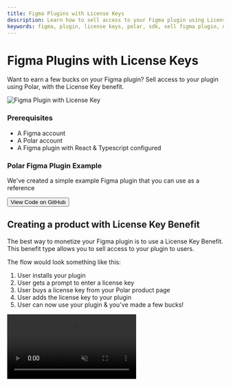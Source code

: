 ```yaml
---
title: Figma Plugins with License Keys
description: Learn how to sell access to your Figma plugin using License Keys & the Polar SDK
keywords: figma, plugin, license keys, polar, sdk, sell figma plugin, monetize figma plugin, example, tutorial, guide
---
```



# Figma Plugins with License Keys

Want to earn a few bucks on your Figma plugin? Sell access to your plugin using Polar, with the License Key benefit.

![Figma Plugin with License Key](./polar-figma.jpg)

### Prerequisites

- A Figma account
- A Polar account
- A Figma plugin with React & Typescript configured

<ShadowBox className="mt-12">
  <GitHubIcon width={40} />
  <h3>Polar Figma Plugin Example</h3>
  <p>
    We've created a simple example Figma plugin that you can use as a reference
  </p>
  <a href="https://github.com/polarsource/polar-figma" target="_blank">
    <Button>View Code on GitHub</Button>
  </a>
</ShadowBox>

## Creating a product with License Key Benefit

The best way to monetize your Figma plugin is to use a License Key Benefit. This benefit type allows you to sell access to your plugin to users.

The flow would look something like this:

1. User installs your plugin
2. User gets a prompt to enter a license key
3. User buys a license key from your Polar product page
4. User adds the license key to your plugin
5. User can now use your plugin & you've made a few bucks!

<video src="/assets/plugin.mp4" muted autoPlay loop />

### Creating a product

Head over to your Polar dashboard and click on **Products** in the sidebar. Then click on **New Product**. Fill in the details for your product.

### Adding the License Key Benefit

Once you've entered product details and pricing information, you'll see a section for **Benefits**. Expand the License Key tab & press **Create New**.

This will expand the License Key modal, where you can configure the license key settings. Configure how the license key should be used in your plugin.

Perfect! You've now created a product, which grants an associated license key to the customer.

If you need help configuring the license key settings, you can read more about it in the [License Key Settings Guide](/docs/benefits/license-keys).

### Configuring the Figma Plugin Manifest

In order to communicate with the Polar API, you'll need to configure the Figma plugin manifest & add the polar domain to the allowed domains list.

```json
{
  "name": "...",
  "id": "...",
  "api": "1.0.0",
  "main": "code.js",
  "capabilities": [],
  "enableProposedApi": false,
  "documentAccess": "dynamic-page",
  "editorType": ["figma"],
  "ui": "ui.html",
  "networkAccess": {
    "allowedDomains": ["https://*.polar.sh"],
    "reasoning": "This plugin needs to access the Polar API to validate license keys."
  }
}
```

## Installing the Polar SDK

Go to your Figma plugin code and install the Polar SDK.

```bash
npm install @polar-sh/sdk
```

### Configuring the Polar SDK Client

You instantiate the Polar SDK client by creating a new instance of the `Polar` class. You do not need to provide a personal access token to validate license keys.

```typescript
// src/main/polar.ts
import { Polar } from '@polar-sh/sdk'

export const polar = new Polar()
```

## UI

![Plugin UI](./ui.png)

Go ahead and add an input field to your Figma plugin UI where users can enter their license key.

This example uses TailwindCSS for styling and React hooks for state management.

```tsx
// src/ui/components/LicenseKeyInput.tsx
import type { Polar } from '@polar-sh/sdk'
import type {
  LicenseKeyActivationRead,
  ValidatedLicenseKey,
} from '@polar-sh/sdk/models/components'
import React, { useState, useCallback } from 'react'
import { twMerge } from 'tailwind-merge'
import { polar } from '../polar'

export interface LicenseKeyInputProps {
  organizationId: string
  needsActivation?: boolean
  onValidation?: (validation: ValidatedLicenseKey) => void
  onActivation?: (activation: LicenseKeyActivationRead) => void
}

export const LicenseKeyInput = ({
  organizationId,
  needsActivation,
  onActivation,
  onValidation,
}: LicenseKeyInputProps) => {
  const [licenseKey, setLicenseKey] = useState('')
  const [error, setError] = useState<string | null>(null)
  const [loading, setLoading] = useState(false)

  const handleError = useCallback((error: string) => {
    setError(error)
  }, [])

  const handleActivation = useCallback(async () => {
    setError(null)
    setLoading(true)
    try {
      const activation = await polar.users.licenseKeys.activate({
        key: licenseKey,
        organizationId: organizationId,
        label: 'Figma Plugin',
      })

      onActivation?.(activation)
    } catch (error) {
      if (error instanceof Error) {
        handleError(error.message)
      }
    } finally {
      setLoading(false)
    }
  }, [licenseKey, organizationId, onActivation, handleError])

  const handleValidation = useCallback(async () => {
    setError(null)
    setLoading(true)
    try {
      const validation = await polar.users.licenseKeys.validate({
        key: licenseKey,
        organizationId: organizationId,
      })

      onValidation?.(validation)
    } catch (error) {
      if (error instanceof Error) {
        handleError(error.message)
      }
    } finally {
      setLoading(false)
    }
  }, [onValidation, licenseKey, organizationId, handleError])

  return (
    <div className="flex w-full flex-col gap-y-4">
      <input
        className="w-full rounded-xl bg-gray-100 px-4 py-2"
        placeholder="License Key"
        value={licenseKey}
        onChange={(e) => setLicenseKey(e.target.value)}
      />
      {error && (
        <div className="flex rounded-lg bg-red-50 px-4 py-2">
          <p className="text-xs text-red-500">License key is invalid</p>
        </div>
      )}
      <button
        className={twMerge(
          'rounded-xl px-4 py-2 text-white',
          loading ? 'bg-gray-300' : 'bg-blue-500',
        )}
        onClick={needsActivation ? handleActivation : handleValidation}
        type="button"
        disabled={loading}
      >
        {loading ? 'Validating...' : 'Validate'}
      </button>
    </div>
  )
}
```

### Activate License Key

In case you've setup license keys to have a maximum amount of activation
instances, e.g associated Figma Accounts. You'll then need to create an activation
instance prior to validating license keys.

This is why we've added the `needsActivation` prop to the `LicenseKeyInput` component.

**No activation limit?** You can pass `false` to the `needsActivation` prop.

Acticating a license key will automatically validate it, so it doesn't need to be validated separately.

### Authenticated and Unauthenticated UI

Let's create two different UI components, one for when the user has a validated License Key and is considered `Authenticated`, and one for when the user is not.

```tsx
// src/ui/components/Authenticated.tsx
import * as React from 'react'

// This is where you can add what you want the authenticated user to see
export const Authenticated = () => {
  return (
    <div className="flex h-full w-full flex-col items-center">
      <h1 className="text-lg font-medium">Thanks for supporting this plugin</h1>
    </div>
  )
}
```

```tsx
// src/ui/components/Unauthenticated.tsx
import type {
  LicenseKeyActivationRead,
  ValidatedLicenseKey,
} from '@polar-sh/sdk/models/components'
import { polar } from '../polar'
import { LicenseKeyInput } from './LicenseKeyInput'

export interface UnauthenticatedProps {
  organizationId: string
  onValidation: (
    validation: ValidatedLicenseKey | LicenseKeyActivationRead,
  ) => void
}

export const Unauthenticated = ({
  organizationId,
  onValidation,
}: UnauthenticatedProps) => {
  return (
    <div className="flex h-full flex-col items-center justify-center gap-y-16">
      <div className="flex flex-col items-center gap-y-2">
        <h3 className="text-lg font-medium">Polar License Key Example</h3>
        <p className="text-sm text-gray-500">
          Enter your license key to continue
        </p>
      </div>
      <LicenseKeyInput
        organizationId={organizationId}
        onValidation={onValidation}
        onActivation={onValidation}
        // Set to true if your configured Polar License Key has a limit of activations
        needsActivation={false}
      />
    </div>
  )
}
```

## Gatekeeping the UI

In order to gatekeep the UI, between the authenticated and unauthenticated UI, we need some logic to check if the user has a valid license key.

We can create an entry point in a file called `main.tsx` for this example.

```tsx
// src/ui/main.tsx
import React, { useState } from 'react'
import type {
  LicenseKeyActivationRead,
  ValidatedLicenseKey,
} from '@polar-sh/sdk/models/components'
import { Authenticated } from './components/Authenticated'
import { Unauthenticated } from './components/Unauthenticated'
import { createRoot } from 'react-dom/client'
import './input.css'

// Replace this with your actual organization ID
// It can be found in your Polar Organization Settings page
const ORGANIZATION_ID = '<YOUR_ORGANIZATION_ID>'

function Plugin() {
  const [validation, setValidation] = useState<
    ValidatedLicenseKey | LicenseKeyActivationRead
  >()

  return (
    <div className="flex h-full w-full flex-col bg-white p-8">
      {validation ? (
        <Authenticated />
      ) : (
        <Unauthenticated
          organizationId={ORGANIZATION_ID}
          onValidation={setValidation}
        />
      )}
    </div>
  )
}

const container =
  document.getElementById('root') ?? document.createElement('div')
const root = createRoot(container)
root.render(<Plugin />)
```

## Persisting License keys

We recommend persisting the license key in the Figma's client storage. This way, the user doesn't have to re-enter the license key on every Figma session. This can be done in the "plugin"-code, which runs sandboxed and has access to the Figma API.

The Figma API has a `clientStorage` API, which allows you to persist data in the Figma client. This data is unique to the Figma client, and isn't shared between different Figma clients. This is useful if you want to sell license keys that has a limit of activations per user. The user will then only be able to activate the license key once per Figma client.

### Communicating with the Figma Plugin from the UI

As mentioned earlier, the Figma plugin code runs in a sandboxed environment and has access to the Figma API. This means that you need to communicate with the Figma plugin via the postMessage API to access the clientStorage API from the UI.

Let's implement a simple example where the UI code posts a message to the plugin code to save the license key to the clientStorage API.

```typescript
// src/main/main.ts
figma.showUI(__html__, { themeColors: true, height: 480, width: 360 })

interface GetLicenseKey {
  type: 'getLicenseKey'
  data: null
}

interface SetLicenseKey {
  type: 'setLicenseKey'
  data: string
}

figma.ui.onmessage = async (message: GetLicenseKey | SetLicenseKey) => {
  switch (message.type) {
    case 'getLicenseKey':
      const licenseKey = await figma.clientStorage.getAsync('license_key')

      figma.ui.postMessage({
        type: 'getLicenseKey',
        data: licenseKey,
      })
      break
    case 'setLicenseKey':
      await figma.clientStorage.setAsync('license_key', message.data)

      figma.ui.postMessage({
        type: 'setLicenseKey',
        data: message.data,
      })
      break
  }
}
```

Now, let's update the UI code to listen for messages from the plugin code and persist the license key in the clientStorage API.

```tsx
// src/ui/main.tsx
import { polar } from './polar'
import React, { useCallback, useEffect, useState } from 'react'
import type {
  LicenseKeyActivationRead,
  ValidatedLicenseKey,
} from '@polar-sh/sdk/models/components'
import { Authenticated } from './components/Authenticated'
import { Unauthenticated } from './components/Unauthenticated'
import { createRoot } from 'react-dom/client'
import './input.css'

// Replace this with your actual organization ID
// It can be found in your Polar Organization Settings page
const ORGANIZATION_ID = '<YOUR_ORGANIZATION_ID>'

function Plugin() {
  const [validation, setValidation] = useState<
    ValidatedLicenseKey | LicenseKeyActivationRead
  >()

  const onValidation = useCallback(
    (licenseKeyValidation: ValidatedLicenseKey | LicenseKeyActivationRead) => {
      const key =
        'key' in licenseKeyValidation
          ? licenseKeyValidation.key
          : licenseKeyValidation.licenseKey

      parent.postMessage(
        { pluginMessage: { type: 'setLicenseKey', data: key } },
        '*',
      )

      setValidation(licenseKeyValidation)
    },
    [],
  )

  const initialize = useCallback(async () => {
    window.onmessage = async (e) => {
      const persistedLicenseKey = e.data.pluginMessage.data

      switch (e.data.pluginMessage.type) {
        case 'getLicenseKey':
          if (persistedLicenseKey) {
            const validation = await polar.users.licenseKeys.validate({
              organizationId: ORGANIZATION_ID,
              key: persistedLicenseKey,
            })

            setValidation(validation)
          }
          break
      }
    }

    parent.postMessage(
      { pluginMessage: { type: 'getLicenseKey', data: null } },
      '*',
    )
  }, [])

  useEffect(() => {
    initialize()
  }, [initialize])

  return (
    <div className="flex h-full w-full flex-col bg-white p-8">
      {validation ? (
        <Authenticated />
      ) : (
        <Unauthenticated
          organizationId={ORGANIZATION_ID}
          onValidation={onValidation}
        />
      )}
    </div>
  )
}

const container =
  document.getElementById('root') ?? document.createElement('div')
const root = createRoot(container)
root.render(<Plugin />)
```

## Conclusion

You've now created a Figma plugin that can validate license keys using the Polar SDK. You can now go forth and monetize your plugin! 🎉

<ShadowBox className="mt-12">
  <GitHubIcon width={40} />
  <h3>Polar Figma Plugin Example</h3>
  <p>
    We've created a simple example Figma plugin that you can use as a reference
  </p>
  <a href="https://github.com/polarsource/polar-figma" target="_blank">
    <Button>View Code on GitHub</Button>
  </a>
</ShadowBox>
